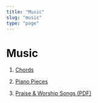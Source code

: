```yaml
---
title: "Music"
slug: "music"
type: "page"
---
```


# Music
1. <a href="http://teach.sg/blog/category/chords">Chords</a>

2. <a href="http://teach.sg/blog/category/piano">Piano Pieces</a>

3. <a href="http://teach.sg/wp-content/uploads/2017/02/Praise-Worship-Songs.pdf">Praise & Worship Songs (PDF)</a>